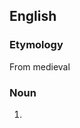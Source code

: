 {{also|auto-de-fe|auto de fe|auto-de-fé}}
==English==
{{wikipedia}}

===Etymology===
From medieval {{etyl|es|en}} {{m|es|auto de fé||act of faith}}

===Noun===
{{en-noun|autos de fé}}

# {{alternative spelling of|en|auto de fe}}